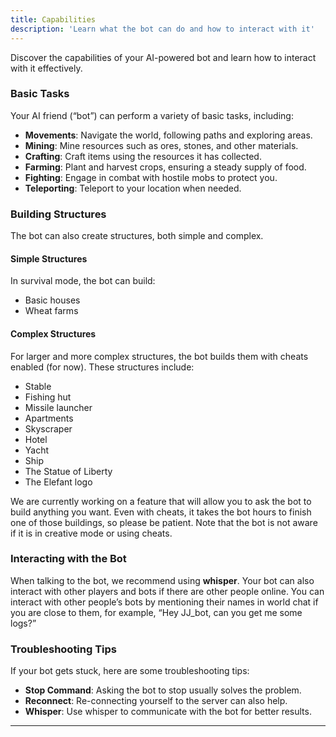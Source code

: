 ```yaml
---
title: Capabilities
description: 'Learn what the bot can do and how to interact with it'
---
```


Discover the capabilities of your AI-powered bot and learn how to interact with it effectively.

### Basic Tasks

Your AI friend (“bot”) can perform a variety of basic tasks, including:

- **Movements**: Navigate the world, following paths and exploring areas.
- **Mining**: Mine resources such as ores, stones, and other materials.
- **Crafting**: Craft items using the resources it has collected.
- **Farming**: Plant and harvest crops, ensuring a steady supply of food.
- **Fighting**: Engage in combat with hostile mobs to protect you.
- **Teleporting**: Teleport to your location when needed.

### Building Structures

The bot can also create structures, both simple and complex.

#### Simple Structures

In survival mode, the bot can build:

- Basic houses
- Wheat farms

#### Complex Structures

For larger and more complex structures, the bot builds them with cheats enabled (for now). These structures include:

- Stable
- Fishing hut
- Missile launcher
- Apartments
- Skyscraper
- Hotel
- Yacht
- Ship
- The Statue of Liberty
- The Elefant logo

We are currently working on a feature that will allow you to ask the bot to build anything you want. Even with cheats, it takes the bot hours to finish one of those buildings, so please be patient. Note that the bot is not aware if it is in creative mode or using cheats.

### Interacting with the Bot

When talking to the bot, we recommend using **whisper**. Your bot can also interact with other players and bots if there are other people online. You can interact with other people’s bots by mentioning their names in world chat if you are close to them, for example, “Hey JJ_bot, can you get me some logs?”

### Troubleshooting Tips

If your bot gets stuck, here are some troubleshooting tips:

- **Stop Command**: Asking the bot to stop usually solves the problem.
- **Reconnect**: Re-connecting yourself to the server can also help.
- **Whisper**: Use whisper to communicate with the bot for better results.

---
